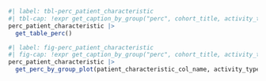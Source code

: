 ```r
#| label: tbl-perc_patient_characteristic
#| tbl-cap: !expr get_caption_by_group("perc", cohort_title, activity_type, group_title, treatment_type)
perc_patient_characteristic |>
  get_table_perc() 
```

```r
#| label: fig-perc_patient_characteristic
#| fig-cap: !expr get_caption_by_group("perc", cohort_title, activity_type, group_title, treatment_type)
perc_patient_characteristic |>
  get_perc_by_group_plot(patient_characteristic_col_name, activity_type)
```